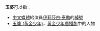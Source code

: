 '''玉婆'''可以指：

* [[中文|中文]][[媒體|媒體]]給演員[[伊莉莎白·泰勒|伊莉莎白·泰勒]]的[[綽號|綽號]]
* [[玉婆_(黃金少年)|玉婆 (黃金少年)]]，[[黃金少年|黃金少年]][[廣播劇|廣播劇]]中的人物

{{disambig|CAT=二字消歧义}}